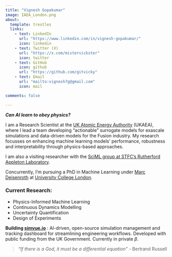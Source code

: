 ```yaml
---
title: "Vignesh Gopakumar"
image: IAEA_London.png
about:
  template: trestles
  links:
    - text: LinkedIn
      url: "https://www.linkedin.com/in/vignesh-gopakumar/"
      icon: linkedin
    - text: Twitter (X)
      url: "https://x.com/mistervickster"
      icon: twitter
    - text: GitHub
      icon: github
      url: "https://github.com/gitvicky"
    - text: Email
      url: "mailto:vignesh7g@gmail.com"
      icon: mail

comments: false

---
```

::: {.center}
***Can AI learn to obey physics?***
:::

I am a Research Scientist at the [UK Atomic Energy Authority](https://ccfe.ukaea.uk/) (UKAEA), where I lead a team developing "actionable" surrogate models for exascale simulations and data-driven models for the Fusion industry. My research focusses on enhancing machine learning models' performance, robustness and interpretability through physics-based approaches. 

I am also a visiting researcher with the [SciML group at STFC's Rutherford Appleton Laboratory](https://www.scd.stfc.ac.uk/Pages/Scientific-Machine-Learning.aspx). 

Concurrently, I'm pursuing a PhD in Machine Learning under [Marc Deisenroth](https://www.deisenroth.cc/) at [University College London](https://www.ucl.ac.uk/ai-centre/).


### Current Research: 

* Physics-Informed Machine Learning
* Continuous Dynamics Modelling
* Uncertainty Quantification
* Design of Experiments

**Building [simvue.io](https://simvue.io)** : AI-driven, open-source simulation management and tracking dashboard for streamlining engineering workflows. Developed with public funding from the UK Government. Currently in private $\beta$. 

> *"If there is a God, it must be a differential equation"* - Bertrand Russell